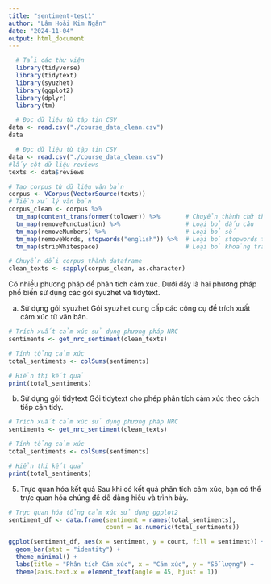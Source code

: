 ```yaml
---
title: "sentiment-test1"
author: "Lâm Hoài Kim Ngân"
date: "2024-11-04"
output: html_document
---
```


```r
  # Tải các thư viện
  library(tidyverse)
  library(tidytext)
  library(syuzhet)
  library(ggplot2)
  library(dplyr)
  library(tm)
```
```r
  # Đọc dữ liệu từ tập tin CSV
data <- read.csv("./course_data_clean.csv")
data

```
```r
  # Đọc dữ liệu từ tập tin CSV
data <- read.csv("./course_data_clean.csv")
#lấy cột dữ liệu reviews
texts <- data$reviews

```

```r
# Tạo corpus từ dữ liệu văn bản
corpus <- VCorpus(VectorSource(texts))
# Tiền xử lý văn bản
corpus_clean <- corpus %>%
  tm_map(content_transformer(tolower)) %>%       # Chuyển thành chữ thường
  tm_map(removePunctuation) %>%                  # Loại bỏ dấu câu
  tm_map(removeNumbers) %>%                      # Loại bỏ số
  tm_map(removeWords, stopwords("english")) %>%  # Loại bỏ stopwords tiếng Anh
  tm_map(stripWhitespace)                        # Loại bỏ khoảng trắng thừa

# Chuyển đổi corpus thành dataframe
clean_texts <- sapply(corpus_clean, as.character)

```
Có nhiều phương pháp để phân tích cảm xúc. Dưới đây là hai phương pháp phổ biến sử dụng các gói syuzhet và tidytext.

a. Sử dụng gói syuzhet
Gói syuzhet cung cấp các công cụ để trích xuất cảm xúc từ văn bản.
```r
# Trích xuất cảm xúc sử dụng phương pháp NRC
sentiments <- get_nrc_sentiment(clean_texts)

# Tính tổng cảm xúc
total_sentiments <- colSums(sentiments)

# Hiển thị kết quả
print(total_sentiments)

```
b. Sử dụng gói tidytext
Gói tidytext cho phép phân tích cảm xúc theo cách tiếp cận tidy.
```r
# Trích xuất cảm xúc sử dụng phương pháp NRC
sentiments <- get_nrc_sentiment(clean_texts)

# Tính tổng cảm xúc
total_sentiments <- colSums(sentiments)

# Hiển thị kết quả
print(total_sentiments)

```
5. Trực quan hóa kết quả
Sau khi có kết quả phân tích cảm xúc, bạn có thể trực quan hóa chúng để dễ dàng hiểu và trình bày.
```r
# Trực quan hóa tổng cảm xúc sử dụng ggplot2
sentiment_df <- data.frame(sentiment = names(total_sentiments), 
                           count = as.numeric(total_sentiments))

ggplot(sentiment_df, aes(x = sentiment, y = count, fill = sentiment)) +
  geom_bar(stat = "identity") +
  theme_minimal() +
  labs(title = "Phân tích Cảm xúc", x = "Cảm xúc", y = "Số lượng") +
  theme(axis.text.x = element_text(angle = 45, hjust = 1))


```
